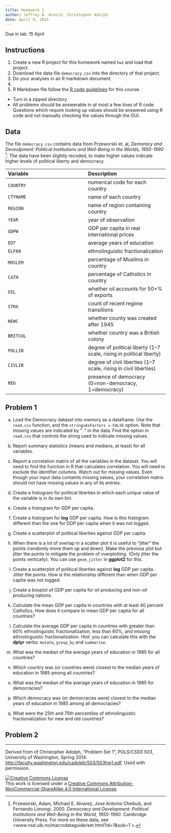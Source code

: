 ```yaml
---
title: Homework 1
author: Jeffrey B. Arnold, Christopher Adolph
date: April 9, 2015
---
```


Due in lab: 15 April 

## Instructions

1. Create a new R project for this homework named `hw1` and load that project.
2. Download the data file `democracy.csv` into the directory of that project.
3. Do your analyses in an R markdown document.
4. 
5. R Markdown file follow the [R code guidelines](http://pols503.github.io/pols_503_sp15/r_best_practices.html) for this course.

- Turn in a zipped  directory 
- All problems should be answerable in *at most* a few lines of R code.
  Questions which require looking up values should be answered using R code and not manually checking the values through the GUI.

## Data

The file `democracy.csv` contains data from Przeworski et. al, *Demoracy and Deveolpment: Political Institutions and Well-Being in the Worlds, 1950-1990* [^1].
The data have been slightly recoded, to make higher values indicate higher levels of political liberty and democracy.

| Variable | Description |
|:---|:---|
| `COUNTRY` | numerical code for each country |
| `CTYNAME` | name of each country |
| `REGION` | name of region containing country |
| `YEAR` | year of observation |
| `GDPW`   |  GDP per capita in real international prices |
| `EDT`    |  average years of education |
| `ELF60`  |  ethnolinguistic fractionalization |
| `MOSLEM` |  percentage of Muslims in country |
| `CATH`   |  percentage of Catholics in country |
| `OIL`    |  whether oil accounts for 50+\% of exports |
| `STRA`   |  count of recent regime transitions |
| `NEWC`   |  whether county was created after 1945 |
| `BRITCOL` |  whether country was a British colony |
| `POLLIB` | degree of political liberty (1--7 scale, rising in political liberty) |
| `CIVLIB` | degree of civil liberties (1--7 scale, rising in civil liberties) |
| `REG`    | presence of democracy (0=non-democracy, 1=democracy)|



## Problem 1

a. Load the Democracy dataset into memory as a dataframe. Use the `read.csv` function, and the `stringsAsFactors = FALSE` option. Note that missing values are indicated by "`.`" in the data. Find the option in `read.csv` that controls the string used to indicate missing values.

b. Report summary statistics (means and medians, at least) for all variables.

c. Report a correlation matrix of all the variables in the dataset.  You will need to find the function in R that calculates correlation. You will need to exclude the identifier columns. Watch out for missing values. Even though your input data containts missing values, your correlation matrix should not have missing values in any of its entries.

d. Create a histogram for political liberties in which each unique value of the variable is in its own bin.

e. Create a histogram for GDP per capita.

f. Create a histogram for **log** GDP per capita. How is this histogram different than the one for GDP per capita when it was not logged.

g. Create a scatterplot of political liberties against GDP per capita.

h. When there is a lot of overlap in a scatter plot it is useful to "jitter" the points (randomly move them up and down).
   Make the previous plot but jitter the points to mitigate the problem of overplotting. (Only jitter the points vertically). You can use `geom_jitter` in **ggplot2** for this.

i. Create a scatterplot of political liberties against **log** GDP per capita. Jitter the points.
   How is the relationship different than when GDP per capita was not logged.

j. Create a boxplot of GDP per capita for oil producing and non-oil producing nations.

k. Calculate the mean GDP per capita in countries with at least 40 percent Catholics.
   How does it compare to mean GDP per captia for all countries? 
   
l. Calculate the average GDP per capita in countries with greater than 60% ethnolinguistic fractionalization, less than 60%, and missing ethnolinguistic fractionalization.
   Hint: you can calculate this with the **dplyr** verbs: `mutate`, `group_by` and `summarise`.

m. What was the median of the average years of education in 1985 for all countries?

n. Which country was (or countries were) closest to the median years of education in 1985 among all countries?

o. What was the median of the average years of education in 1985 for democracies?

p. Which democracy was (or democracies were) closest to the median years of education in 1985 among all democracies? 

q. What were the 25th and 75th percentiles of ethnolinguistic fractionalization for new and old countries? 

[^1]: Przeworski, Adam, Michael E. Alvarez, Jose Antonio Cheibub, and Fernando Limongi. 2000. *Democracy and Development: Political Institutions and Well-Being in the World, 1950-1990*. Cambridge University Press. For more on these data, see <www.nsd.uib.no/macrodataguide/set.html?id=1\&sub=1`>.

## Problem 2

* * *

Derived from of Christopher Adolph, "Problem Set 1", *POLS/CSSS 503*, University of Washington, Spring 2014. <http://faculty.washington.edu/cadolph/503/503hw1.pdf>. Used with permission.

<a rel="license" href="http://creativecommons.org/licenses/by-nc-sa/4.0/"><img alt="Creative Commons License" style="border-width:0" src="https://i.creativecommons.org/l/by-nc-sa/4.0/88x31.png" /></a><br />This work is licensed under a <a rel="license" href="http://creativecommons.org/licenses/by-nc-sa/4.0/">Creative Commons Attribution-NonCommercial-ShareAlike 4.0 International License</a>.

